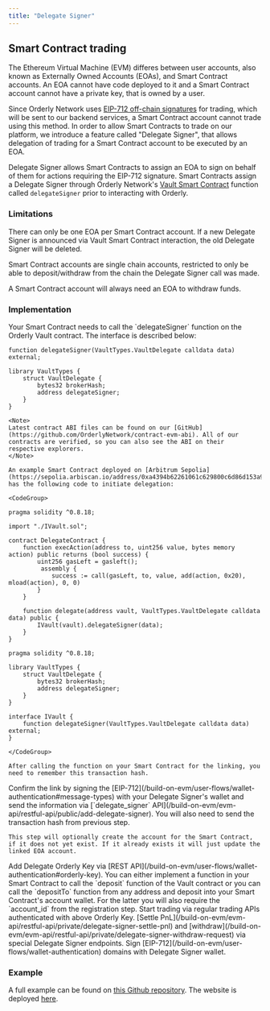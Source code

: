 ```yaml
---
title: "Delegate Signer"
---
```


## Smart Contract trading

The Ethereum Virtual Machine (EVM) differes between user accounts, also known as Externally Owned Accounts (EOAs), and Smart Contract accounts. An EOA cannot have code deployed to it and a Smart Contract account cannot have a private key, that is owned by a user.

Since Orderly Network uses [EIP-712 off-chain signatures](/build-on-evm/user-flows/wallet-authentication) for trading, which will be sent to our backend services, a Smart Contract account cannot trade using this method. In order to allow Smart Contracts to trade on our platform, we introduce a feature called "Delegate Signer", that allows delegation of trading for a Smart Contract account to be executed by an EOA.

Delegate Signer allows Smart Contracts to assign an EOA to sign on behalf of them for actions requiring the EIP-712 signature. Smart Contracts assign a Delegate Signer through Orderly Network's [Vault Smart Contract](/build-on-evm/addresses) function called `delegateSigner` prior to interacting with Orderly.

### Limitations

<Warning>
  There can only be one EOA per Smart Contract account. If a new Delegate Signer is announced via Vault Smart Contract interaction, the old Delegate Signer will be deleted.

  Smart Contract accounts are single chain accounts, restricted to only be able to deposit/withdraw from the chain the Delegate Signer call was made.

  A Smart Contract account will always need an EOA to withdraw funds.
</Warning>

### Implementation

<Steps>
  <Step title="Create delegate signer link">
    Your Smart Contract needs to call the `delegateSigner` function on the Orderly Vault contract.
    The interface is described below:

```sol
function delegateSigner(VaultTypes.VaultDelegate calldata data) external;

library VaultTypes {
    struct VaultDelegate {
        bytes32 brokerHash;
        address delegateSigner;
    }
}
```

    <Note>
    Latest contract ABI files can be found on our [GitHub](https://github.com/OrderlyNetwork/contract-evm-abi). All of our contracts are verified, so you can also see the ABI on their respective explorers.
    </Note>

    An example Smart Contract deployed on [Arbitrum Sepolia](https://sepolia.arbiscan.io/address/0xa4394b62261061c629800c6d86d153a9f38f0cbb#code) has the following code to initiate delegation:

    <CodeGroup>
```sol DelegateContract.sol
pragma solidity ^0.8.18;

import "./IVault.sol";

contract DelegateContract {
    function execAction(address to, uint256 value, bytes memory action) public returns (bool success) {
        uint256 gasLeft = gasleft();
         assembly {
            success := call(gasLeft, to, value, add(action, 0x20), mload(action), 0, 0)
        }
    }

    function delegate(address vault, VaultTypes.VaultDelegate calldata data) public {
        IVault(vault).delegateSigner(data);
    }
}
```

```sol IVault.sol
pragma solidity ^0.8.18;

library VaultTypes {
    struct VaultDelegate {
        bytes32 brokerHash;
        address delegateSigner;
    }
}

interface IVault {
    function delegateSigner(VaultTypes.VaultDelegate calldata data) external;
}
```
    </CodeGroup>

    After calling the function on your Smart Contract for the linking, you need to remember this transaction hash.
  </Step>
  <Step title="Accept the link from the Delegate Signer EOA">
    Confirm the link by signing the [EIP-712](/build-on-evm/user-flows/wallet-authentication#message-types) with your Delegate Signer's wallet and send the information via [`delegate_signer` API](/build-on-evm/evm-api/restful-api/public/add-delegate-signer). You will also need to send the transaction hash from previous step.

    This step will optionally create the account for the Smart Contract, if it does not yet exist. If it already exists it will just update the linked EOA account. 
  </Step>
  <Step title="Add Orderly Key">
    Add Delegate Orderly Key via [REST API](/build-on-evm/user-flows/wallet-authentication#orderly-key).
  </Step>
  <Step title="Deploy funds">
    You can either implement a function in your Smart Contract to call the `deposit` function of the Vault contract or you can call the `depositTo` function from any address and deposit into your Smart Contract's account wallet.
    For the latter you will also require the `account_id` from the registration step.
  </Step>
  <Step title="Start Trading">
    Start trading via regular trading APIs authenticated with above Orderly Key.
  </Step>
  <Step title="Settle PnL/Withdraw">
    [Settle PnL](/build-on-evm/evm-api/restful-api/private/delegate-signer-settle-pnl) and [withdraw](/build-on-evm/evm-api/restful-api/private/delegate-signer-withdraw-request) via special Delegate Signer endpoints. Sign [EIP-712](/build-on-evm/user-flows/wallet-authentication) domains with Delegate Signer wallet.
  </Step>
</Steps>

### Example

A full example can be found on [this Github repository](https://github.com/OrderlyNetwork/delegate-signer).
The website is deployed [here](https://orderlynetwork.github.io/delegate-signer/).
